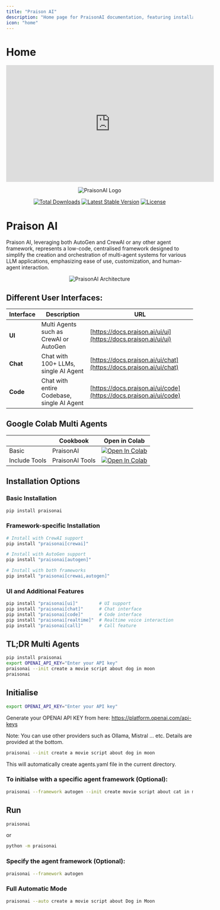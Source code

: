 ```yaml
---
title: "Praison AI"
description: "Home page for PraisonAI documentation, featuring installation options, user interfaces, and quick start guides for multi-agent LLM systems"
icon: "home"
---
```


# Home

<iframe width="560" height="315" src="https://www.youtube.com/embed/Fn1lQjC0GO0" title="YouTube video player" frameborder="0" allow="accelerometer; autoplay; clipboard-write; encrypted-media; gyroscope; picture-in-picture" allowfullscreen></iframe>

<p align="center">
  <picture>
    <source media="(prefers-color-scheme: dark)" srcset="/logo/dark.png" />
    <source media="(prefers-color-scheme: light)" srcset="/logo/light.png" />
    <img alt="PraisonAI Logo" src="/logo/light.png" style={{display: "block", margin: "auto"}} />
  </picture>
</p>

<p align="center">
<a href="https://github.com/MervinPraison/PraisonAI"><img src="https://static.pepy.tech/badge/PraisonAI" alt="Total Downloads" /></a>
<a href="https://github.com/MervinPraison/PraisonAI"><img src="https://img.shields.io/github/v/release/MervinPraison/PraisonAI" alt="Latest Stable Version" /></a>
<a href="https://github.com/MervinPraison/PraisonAI"><img src="https://img.shields.io/badge/License-MIT-yellow.svg" alt="License" /></a>
</p>

# Praison AI

Praison AI, leveraging both AutoGen and CrewAI or any other agent framework, represents a low-code, centralised framework designed to simplify the creation and orchestration of multi-agent systems for various LLM applications, emphasizing ease of use, customization, and human-agent interaction.

<div align="center">
  <picture>
    <source media="(prefers-color-scheme: dark)" srcset="images/architecture-dark.png" />
    <source media="(prefers-color-scheme: light)" srcset="images/architecture-light.png" />
    <img alt="PraisonAI Architecture" src="images/architecture-light.png" />
  </picture>
</div>

## Different User Interfaces:

| Interface | Description | URL |
|---|---|---|
| **UI** | Multi Agents such as CrewAI or AutoGen | [https://docs.praison.ai/ui/ui](https://docs.praison.ai/ui/ui) |
| **Chat** | Chat with 100+ LLMs, single AI Agent | [https://docs.praison.ai/ui/chat](https://docs.praison.ai/ui/chat) |
| **Code** | Chat with entire Codebase, single AI Agent | [https://docs.praison.ai/ui/code](https://docs.praison.ai/ui/code) |

## Google Colab Multi Agents

|               | Cookbook        | Open in Colab                                                                                                                                                                                                                                  |
| ------------- | --------------- | ---------------------------------------------------------------------------------------------------------------------------------------------------------------------------------------------------------------------------------------------- |
| Basic         | PraisonAI       | <a target="_blank" href="https://colab.research.google.com/github/MervinPraison/PraisonAI/blob/main/cookbooks/praisonai-googlecolab.ipynb"><img src="https://colab.research.google.com/assets/colab-badge.svg" alt="Open In Colab" /></a>       |
| Include Tools | PraisonAI Tools | <a target="_blank" href="https://colab.research.google.com/github/MervinPraison/PraisonAI/blob/main/cookbooks/praisonai-tools-googlecolab.ipynb"><img src="https://colab.research.google.com/assets/colab-badge.svg" alt="Open In Colab" /></a> |

## Installation Options

### Basic Installation
```bash
pip install praisonai
```

### Framework-specific Installation
```bash
# Install with CrewAI support
pip install "praisonai[crewai]"

# Install with AutoGen support
pip install "praisonai[autogen]"

# Install with both frameworks
pip install "praisonai[crewai,autogen]"
```

### UI and Additional Features
```bash
pip install "praisonai[ui]"        # UI support
pip install "praisonai[chat]"      # Chat interface
pip install "praisonai[code]"      # Code interface
pip install "praisonai[realtime]"  # Realtime voice interaction
pip install "praisonai[call]"      # Call feature
```

## TL;DR Multi Agents

```bash
pip install praisonai
export OPENAI_API_KEY="Enter your API key"
praisonai --init create a movie script about dog in moon
praisonai
```

## Initialise

```bash
export OPENAI_API_KEY="Enter your API key"
```

Generate your OPENAI API KEY from here: https://platform.openai.com/api-keys

Note: You can use other providers such as Ollama, Mistral ... etc. Details are provided at the bottom.
    
```bash
praisonai --init create a movie script about dog in moon
```
This will automatically create agents.yaml file in the current directory.

### To initialse with a specific agent framework (Optional):

```bash
praisonai --framework autogen --init create movie script about cat in mars
```

## Run

```bash
praisonai
```

or 
    
```bash
python -m praisonai
```

### Specify the agent framework (Optional):

```bash
praisonai --framework autogen
```

### Full Automatic Mode

```bash
praisonai --auto create a movie script about Dog in Moon
```
